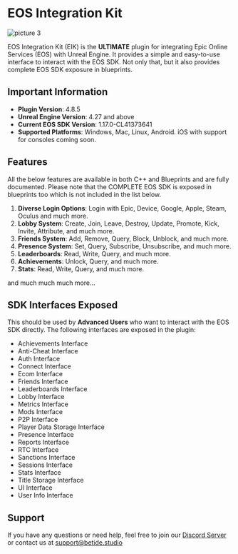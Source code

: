 
# EOS Integration Kit

![picture 3](../images/9d2e0cd6b027a6c0a5c868cd439bf9c557e4ee3df18409071e6a2af54de338f1.png)  


EOS Integration Kit (EIK) is the **ULTIMATE** plugin for integrating Epic Online Services (EOS) with Unreal Engine. It provides a simple and easy-to-use interface to interact with the EOS SDK. Not only that, but it also provides complete EOS SDK exposure in blueprints.

## Important Information

- **Plugin Version**: 4.8.5
- **Unreal Engine Version**: 4.27 and above
- **Current EOS SDK Version**: 1.17.0-CL41373641
- **Supported Platforms**: Windows, Mac, Linux, Android. iOS with support for consoles coming soon.

## Features

All the below features are available in both C++ and Blueprints and are fully documented. Please note that the COMPLETE EOS SDK is exposed in blueprints too which is not included in the list below.

1. **Diverse Login Options**: Login with Epic, Device, Google, Apple, Steam, Oculus and much more.
2. **Lobby System**: Create, Join, Leave, Destroy, Update, Promote, Kick, Invite, Attribute, and much more.
3. **Friends System**: Add, Remove, Query, Block, Unblock, and much more.
4. **Presence System**: Set, Query, Subscribe, Unsubscribe, and much more.
5. **Leaderboards**: Read, Write, Query, and much more.
6. **Achievements**: Unlock, Query, and much more.
7. **Stats**: Read, Write, Query, and much more.

and much much much more...

## SDK Interfaces Exposed

This should be used by **Advanced Users** who want to interact with the EOS SDK directly. The following interfaces are exposed in the plugin:

- Achievements Interface
- Anti-Cheat Interface
- Auth Interface
- Connect Interface
- Ecom Interface
- Friends Interface
- Leaderboards Interface
- Lobby Interface
- Metrics Interface
- Mods Interface
- P2P Interface
- Player Data Storage Interface
- Presence Interface
- Reports Interface
- RTC Interface
- Sanctions Interface
- Sessions Interface
- Stats Interface
- Title Storage Interface
- UI Interface
- User Info Interface

## Support

If you have any questions or need help, feel free to join our [Discord Server](https://discord.gg/betidestudio) or contact us at [support@betide.studio](mailto:support@betide.studio)